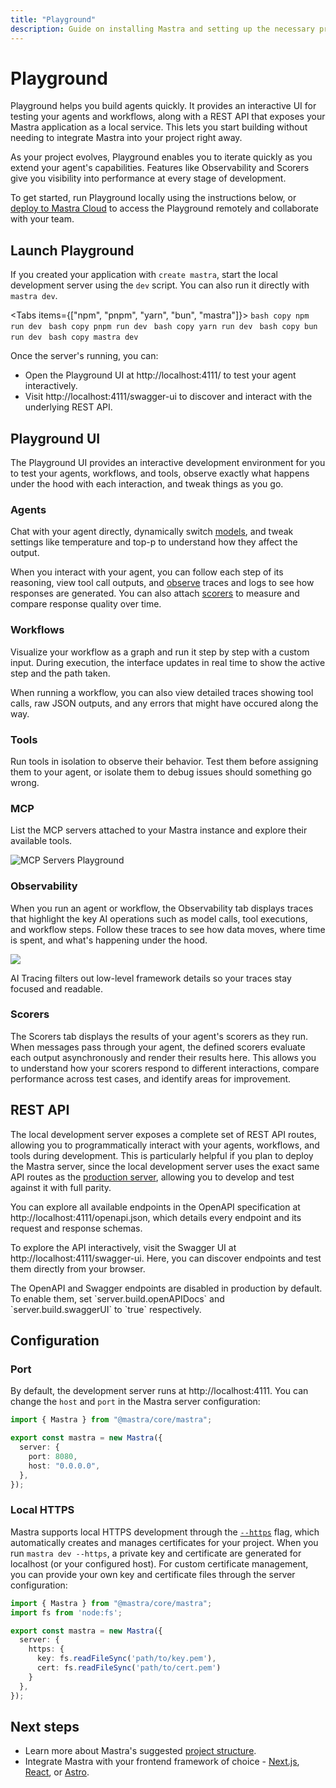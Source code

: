 ```yaml
---
title: "Playground"
description: Guide on installing Mastra and setting up the necessary prerequisites for running it with various LLM providers.
---
```



# Playground

Playground helps you build agents quickly. It provides an interactive UI for testing your agents and workflows, along with a REST API that exposes your Mastra application as a local service. This lets you start building without needing to integrate Mastra into your project right away.

As your project evolves, Playground enables you to iterate quickly as you extend your agent's capabilities. Features like Observability and Scorers give you visibility into performance at every stage of development.

To get started, run Playground locally using the instructions below, or [deploy to Mastra Cloud](/docs/mastra-cloud/setting-up) to access the Playground remotely and collaborate with your team.

<YouTube id="spGlcTEjuXY" startTime={126}/>

## Launch Playground

If you created your application with `create mastra`, start the local development server using the `dev` script. You can also run it directly with `mastra dev`.

<Tabs items={["npm", "pnpm", "yarn", "bun", "mastra"]}>
  <Tab>
    ```bash copy
    npm run dev
    ```
  </Tab>
  <Tab>
    ```bash copy
    pnpm run dev
    ```
  </Tab>
  <Tab>
    ```bash copy
    yarn run dev
    ```
  </Tab>
  <Tab>
    ```bash copy
    bun run dev
    ```
  </Tab>
  <Tab>
    ```bash copy
    mastra dev
    ```
  </Tab>
</Tabs>

Once the server's running, you can:

- Open the Playground UI at http://localhost:4111/ to test your agent interactively.
- Visit  http://localhost:4111/swagger-ui to discover and interact with the underlying REST API.

## Playground UI

The Playground UI provides an interactive development environment for you to test your agents, workflows, and tools, observe exactly what happens under the hood with each interaction, and tweak things as you go. 

### Agents


Chat with your agent directly, dynamically switch [models](/models), and tweak settings like temperature and top-p to understand how they affect the output.

<VideoPlayer
  src="https://res.cloudinary.com/mastra-assets/video/upload/v1751406022/local-dev-agents-playground_100_m3begx.mp4"
/>

When you interact with your agent, you can follow each step of its reasoning, view tool call outputs, and [observe](#observability) traces and logs to see how responses are generated. You can also attach [scorers](#scorers) to measure and compare response quality over time.

### Workflows

Visualize your workflow as a graph and run it step by step with a custom input. During execution, the interface updates in real time to show the active step and the path taken.

<VideoPlayer
  src="https://res.cloudinary.com/mastra-assets/video/upload/v1751406027/local-dev-workflows-playground_100_rbc466.mp4"
/>

When running a workflow, you can also view detailed traces showing tool calls, raw JSON outputs, and any errors that might have occured along the way.

### Tools

Run tools in isolation to observe their behavior. Test them before assigning them to your agent, or isolate them to debug issues should something go wrong.

<VideoPlayer
  src="https://res.cloudinary.com/mastra-assets/video/upload/v1751406316/local-dev-agents-tools_100_fe1jdt.mp4"
/>
### MCP
List the MCP servers attached to your Mastra instance and explore their available tools.

![MCP Servers Playground](/image/local-dev/local-dev-mcp-server-playground.jpg)

### Observability


When you run an agent or workflow, the Observability tab displays traces that highlight the key AI operations such as model calls, tool executions, and workflow steps. Follow these traces to see how data moves, where time is spent, and what's happening under the hood. 

![](https://mastra.ai/_next/image?url=%2Ftracingafter.png&w=1920&q=75)

AI Tracing filters out low-level framework details so your traces stay focused and readable.


### Scorers

The Scorers tab displays the results of your agent's scorers as they run. When messages pass through your agent, the defined scorers evaluate each output asynchronously and render their results here. This allows you to understand how your scorers respond to different interactions, compare performance across test cases, and identify areas for improvement.

## REST API

The local development server exposes a complete set of REST API routes, allowing you to programmatically interact with your agents, workflows, and tools during development. This is particularly helpful if you plan to deploy the Mastra server, since the local development server uses the exact same API routes as the [production server](/docs/server-db/production-server), allowing you to develop and test against it with full parity.

You can explore all available endpoints in the OpenAPI specification at http://localhost:4111/openapi.json, which details every endpoint and its request and response schemas. 

To explore the API interactively, visit the Swagger UI at http://localhost:4111/swagger-ui. Here, you can discover endpoints and test them directly from your browser.

<Callout type="info">
The OpenAPI and Swagger endpoints are disabled in production by default. To enable them, set `server.build.openAPIDocs` and `server.build.swaggerUI` to `true` respectively.
</Callout>

## Configuration

### Port

By default, the development server runs at http://localhost:4111. You can change the `host` and `port` in the Mastra server configuration:

```typescript
import { Mastra } from "@mastra/core/mastra";

export const mastra = new Mastra({
  server: {
    port: 8080,
    host: "0.0.0.0",
  },
});
```

### Local HTTPS

Mastra supports local HTTPS development through the [`--https`](/reference/cli/mastra#--https) flag, which automatically creates and manages certificates for your project. When you run `mastra dev --https`, a private key and certificate are generated for localhost (or your configured host). For custom certificate management, you can provide your own key and certificate files through the server configuration:

```typescript
import { Mastra } from "@mastra/core/mastra";
import fs from 'node:fs';

export const mastra = new Mastra({
  server: {
    https: {
      key: fs.readFileSync('path/to/key.pem'),
      cert: fs.readFileSync('path/to/cert.pem')
    }
  },
});
```
## Next steps

- Learn more about Mastra's suggested [project structure](/docs/getting-started/project-structure).
- Integrate Mastra with your frontend framework of choice - [Next.js](/docs/frameworks/web-frameworks/next-js), [React](/docs/frameworks/web-frameworks/vite-react), or [Astro](/docs/frameworks/web-frameworks/astro).